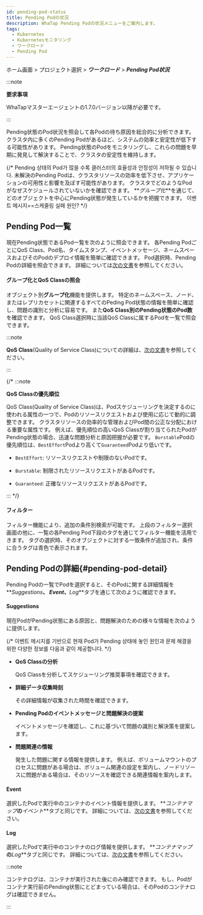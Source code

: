 ```yaml
---
id: pending-pod-status
title: Pending Podの状況
description: WhaTap Pending Podの状況メニューをご案内します。
tags:
  - Kubernetes
  - Kubernetesモニタリング
  - ワークロード
  - Pending Pod
---
```


ホーム画面 > プロジェクト選択 > **_ワークロード_** > **_Pending Pod状況_**

:::note 

**要求事項**

WhaTapマスターエージェントの1.7.0バージョン以降が必要です。 

:::

Pending状態のPod状況を照会して各Podの待ち原因を総合的に分析できます。 クラスタ内に多くのPending Podがあるほど、システムの効率と安定性が低下する可能性があります。 Pending状態のPodをモニタリングし、これらの問題を早期に発見して解決することで、クラスタの安定性を維持します。 

{/* Pending 상태의 Pod가 많을 수록 클러스터의 효율성과 안정성이 저하될 수 있습니다. 未解決のPending Podは、クラスタリソースの効率を低下させ、アプリケーションの可用性と影響を及ぼす可能性があります。 クラスタでどのようなPodがなぜスケジュールされていないかを確認できます。  **_グループ化_**を通じて、どのオブジェクトを中心にPending状態が発生しているかを把握できます。 이벤트 메시지==스케줄링 실패 원인? */}

## Pending Pod一覧

現在Pending状態であるPod一覧を次のように照会できます。 各Pending PodごとにQoS Class、Pod名、タイムスタンプ、イベントメッセージ、ネームスペースおよびそのPodのデプロイ情報を簡単に確認できます。 Pod選択時、Pending Podの詳細を照会できます。 詳細については[次の文書](#pending-pod-detail)を参照してください。 

<ImgLang img='k8s-pending-pod-status.png' desc='Pending Podリスト' />

#### グループ化とQoS Classの照会

オブジェクト別**グループ化**機能を提供します。 特定のネームスペース、ノード、またはレプリカセットに関連するすべてのPeding Pod状態の情報を簡単に確認し、問題の識別と分析に容易です。 また**QoS Class別のPending状態のPod数**を確認できます。 QoS Class選択時に当該QoS Classに属するPodを一覧で照会できます。

<ImgLang img='k8s-pending-pod-status-gr-qos.png' desc='Pending Podのグループ化とQoSクラスの照会' />

:::note 

**QoS Class**(Quality of Service Class)についての詳細は、[次の文書](https://kubernetes.io/docs/tasks/configure-pod-container/quality-service-pod/)を参照してください。 

:::

{/* :::note 

**QoS Classの優先順位**

QoS Class(Quality of Service Class)は、Podスケジューリングを決定するのに使われる属性の一つで、Podのリソースリクエストおよび使用に応じて動的に調整できます。 クラスタリソースの効率的な管理およびPod間の公正な分配における重要な属性です。 例えば、優先順位の高いQoS Classが割り当てられたPodがPending状態の場合、迅速な問題分析と原因把握が必要です。 <code class='pay'>Burstable</code>Podの優先順位は、<code class='bef'>BestEffort</code>Podより高くて<code class='grnt'>Guaranteed</code>Podより低いです。 

- <code class='bef'>BestEffort</code>: リソースリクエストや制限のないPodです。

- <code class='pay'>Burstable</code>: 制限されたリソースリクエストがあるPodです。

- <code class='grnt'>Guaranteed</code>: 正確なリソースリクエストがあるPodです。

::: */}

#### フィルター

フィルター機能により、追加の条件別検索が可能です。 上段のフィルター選択画面の他に、一覧の各Pending Pod下段のタグを通じてフィルター機能を活用できます。 タグの選択時、そのオブジェクトに対する一致条件が追加され、条件に合うタグは青色で表示されます。 

<ImgLang img='k8s-pending-pod-status-filter.png' desc='Pending Podフィルター' />

## Pending Podの詳細{#pending-pod-detail}

Pending Podの一覧でPodを選択すると、そのPodに関する詳細情報を**_Suggestions_**、 **_Event_**、**_Log_**タブを通じて次のように確認できます。 

<ImgLang img='k8s-pending-pod-status-detail.png' desc='Pending Pod詳細' />

#### Suggestions

現在PodがPending状態にある原因と、問題解決のための様々な情報を次のように提供します。 

{/* 이벤트 메시지를 기반으로 현재 Pod가 Pending 상태에 놓인 원인과 문제 해결을 위한 다양한 정보를 다음과 같이 제공합니다.  */}

- **QoS Classの分析**

  QoS Classを分析してスケジューリング推奨事項を確認できます。 

- **詳細データ収集時刻**

  その詳細情報が収集された時間を確認できます。 

- **Pending Podのイベントメッセージと問題解決の提案**

  イベントメッセージを確認し、これに基づいて問題の識別と解決策を提案します。 

- **問題関連の情報**

  発生した問題に関する情報を提供します。 例えば、ボリュームマウントのプロセスに問題がある場合は、ボリューム関連の設定を案内し、ノードリソースに問題がある場合は、そのリソースを確認できる関連情報を案内します。 

#### Event

選択したPodで実行中のコンテナのイベント情報を提供します。 **_コンテナマップ_**の**_イベント_**タブと同じです。 詳細については、[次の文書](https://docs.whatap.io/kubernetes/container-map-event)を参照してください。

#### Log

選択したPodで実行中のコンテナのログ情報を提供します。 **_コンテナマップ_**の**_Log_**タブと同じです。 詳細については、[次の文書](https://docs.whatap.io/kubernetes/container-map-log)を参照してください。 

:::note 

コンテナログは、コンテナが実行された後にのみ確認できます。 もし、Podがコンテナ実行前のPending状態にとどまっている場合は、そのPodのコンテナログは確認できません。 

:::
